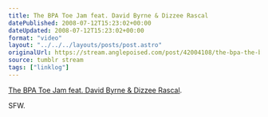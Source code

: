 ```yaml
---
title: The BPA Toe Jam feat. David Byrne & Dizzee Rascal
datePublished: 2008-07-12T15:23:02+00:00
dateUpdated: 2008-07-12T15:23:02+00:00
format: "video"
layout: "../../../layouts/posts/post.astro"
originalUrl: https://stream.anglepoised.com/post/42004108/the-bpa-the-bpa-toe-jam-feat-david-byrne
source: tumblr stream
tags: ["linklog"]
---
```



<YouTube id="https://www.youtube.com/watch?v=8A-ZpPq_stM" />

[The BPA Toe Jam feat. David Byrne & Dizzee Rascal][1].

SFW.

[1]: https://www.youtube.com/watch?v=8A-ZpPq_stM
